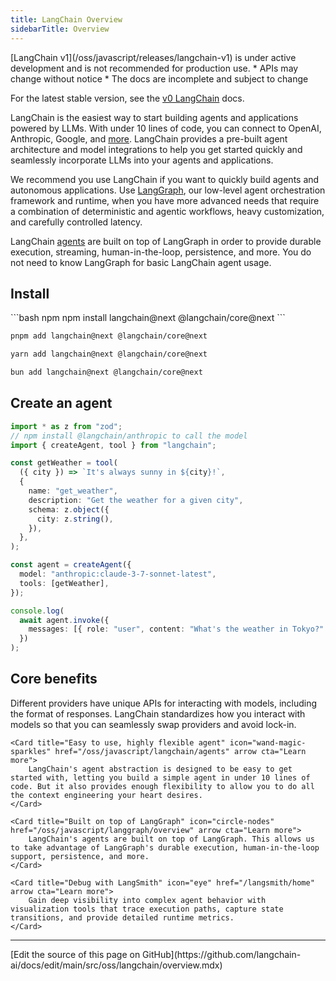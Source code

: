 ```yaml
---
title: LangChain Overview
sidebarTitle: Overview
---
```




<Warning>
[LangChain v1](/oss/javascript/releases/langchain-v1) is under active development and is not recommended for production use.
* APIs may change without notice
* The docs are incomplete and subject to change

For the latest stable version, see the [v0 LangChain](https://js.langchain.com/docs/introduction/) docs.
</Warning>


LangChain is the easiest way to start building agents and applications powered by LLMs. With under 10 lines of code, you can connect to OpenAI, Anthropic, Google, and [more](/oss/javascript/integrations/providers). LangChain provides a pre-built agent architecture and model integrations to help you get started quickly and seamlessly incorporate LLMs into your agents and applications.

We recommend you use LangChain if you want to quickly build agents and autonomous applications. Use [LangGraph](/oss/javascript/langgraph/overview), our low-level agent orchestration framework and runtime, when you have more advanced needs that require a combination of deterministic and agentic workflows, heavy customization, and carefully controlled latency.

LangChain [agents](/oss/javascript/langchain/agents) are built on top of LangGraph in order to provide durable execution, streaming, human-in-the-loop, persistence, and more. You do not need to know LangGraph for basic LangChain agent usage.

## <Icon icon="download" size={20} /> Install


<CodeGroup>
```bash npm
npm install langchain@next @langchain/core@next
```

```bash pnpm
pnpm add langchain@next @langchain/core@next
```

```bash yarn
yarn add langchain@next @langchain/core@next
```

```bash bun
bun add langchain@next @langchain/core@next
```
</CodeGroup>


## <Icon icon="wand-magic-sparkles" /> Create an agent



```ts
import * as z from "zod";
// npm install @langchain/anthropic to call the model
import { createAgent, tool } from "langchain";

const getWeather = tool(
  ({ city }) => `It's always sunny in ${city}!`,
  {
    name: "get_weather",
    description: "Get the weather for a given city",
    schema: z.object({
      city: z.string(),
    }),
  },
);

const agent = createAgent({
  model: "anthropic:claude-3-7-sonnet-latest",
  tools: [getWeather],
});

console.log(
  await agent.invoke({
    messages: [{ role: "user", content: "What's the weather in Tokyo?" }],
  })
);
```



## <Icon icon="star" size={20} /> Core benefits

<Columns cols={2}>
    <Card title="Standard model interface" icon="arrows-rotate" href="/oss/javascript/langchain/models" arrow cta="Learn more">
        Different providers have unique APIs for interacting with models, including the format of responses. LangChain standardizes how you interact with models so that you can seamlessly swap providers and avoid lock-in.
    </Card>

    <Card title="Easy to use, highly flexible agent" icon="wand-magic-sparkles" href="/oss/javascript/langchain/agents" arrow cta="Learn more">
        LangChain's agent abstraction is designed to be easy to get started with, letting you build a simple agent in under 10 lines of code. But it also provides enough flexibility to allow you to do all the context engineering your heart desires.
    </Card>

    <Card title="Built on top of LangGraph" icon="circle-nodes" href="/oss/javascript/langgraph/overview" arrow cta="Learn more">
        LangChain's agents are built on top of LangGraph. This allows us to take advantage of LangGraph's durable execution, human-in-the-loop support, persistence, and more.
    </Card>

    <Card title="Debug with LangSmith" icon="eye" href="/langsmith/home" arrow cta="Learn more">
        Gain deep visibility into complex agent behavior with visualization tools that trace execution paths, capture state transitions, and provide detailed runtime metrics.
    </Card>
</Columns>

---

<Callout icon="pen-to-square" iconType="regular">
  [Edit the source of this page on GitHub](https://github.com/langchain-ai/docs/edit/main/src/oss/langchain/overview.mdx)
</Callout>

